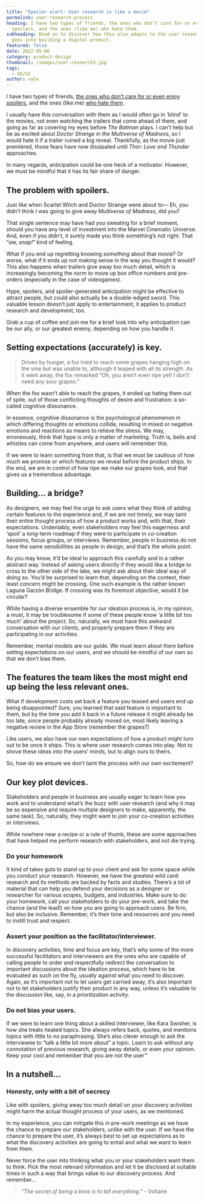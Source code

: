 ```yaml
---
title: "Spoiler alert: User research is like a movie"
permalink: user-research-process
heading: I have two types of friends, the ones who don’t care for or even enjoy
  spoilers, and the ones (like me) who hate them.
subheading: Read on to discover how this also adapts to the user research that
  goes into building a digital product.
featured: false
date: 2022-05-06
category: product-design
thumbnail: /images/user-research3.jpg
tags:
  - UX/UI
author: vale
---
```

I have two types of friends, [the ones who don’t care for or even enjoy spoilers](https://www.psychologytoday.com/us/blog/thriving101/201108/the-spoiler-paradox), and the ones (like me) [who hate them](https://scholarscompass.vcu.edu/uresposters/38/).

I usually have this conversation with them as I would often go in ‘blind’ to the movies, not even watching the trailers that come ahead of them, and going as far as covering my eyes before *The Batman* plays. I can’t help but be as excited about *Doctor Strange in the Multiverse of Madness*, so I would hate it if a trailer ruined a big reveal. Thankfully, as the movie just premiered, those fears have now dissipated until *Thor: Love and Thunder* approaches.

In many regards, anticipation could be one heck of a motivator. However, we must be mindful that it has its fair share of danger.

## The problem with spoilers.

Just like when Scarlet Witch and Doctor Strange were about to— Eh, you didn’t think I was going to give away *Multiverse of Madness*, did you?

That single sentence may have had you sweating for a brief moment, should you have any level of investment into the Marvel Cinematic Universe. And, even if you didn’t, it surely made you think something’s not right. That “*aw, snap!*” kind of feeling.

What if you end up regretting knowing *something* about that movie? Or worse, what if it ends up not making sense in the way you thought it would? This also happens when trailers give away too much detail, which is increasingly becoming the norm to move up box office numbers and pre-orders (especially in the case of videogames).

Hype, spoilers, and spoiler-generated anticipation might be effective to attract people, but could also actually be a double-edged sword. This valuable lesson doesn’t just apply to entertainment, it applies to product research and development, too.

Grab a cup of coffee and join me for a brief look into why anticipation can be our ally, or our greatest enemy, depending on how you handle it.

## Setting expectations (accurately) is key.

> Driven by hunger, a fox tried to reach some grapes hanging high on the vine but was unable to, although it leaped with all its strength. As it went away, the fox remarked “Oh, you aren’t even ripe yet! I don’t need any sour grapes.”

When the fox wasn’t able to reach the grapes, it ended up hating them out of spite, out of those conflicting thoughts of desire and frustration: a so-called cognitive dissonance.

In essence, cognitive dissonance is the psychological phenomenon in which differing thoughts or emotions collide, resulting in mixed or negative emotions and reactions as means to relieve the stress. We may, erroneously, think that hype is only a matter of marketing. Truth is, bells and whistles can come from anywhere, and users will remember this.

If we were to learn something from that, is that we must be cautious of how much we promise or which features we reveal before the product ships. In the end, we are in control of how ripe we make our grapes look, and that gives us a tremendous advantage.

## Building... a bridge?

As designers, we may feel the urge to ask users what they think of adding certain features to the experience and, if we are not timely, we may taint their entire thought process of how a product works and, with that, their expectations. Undeniably, even stakeholders may feel this eagerness and ‘spoil’ a long-term roadmap if they were to participate in co-creation sessions, focus groups, or interviews. Remember, people in business do not have the same sensibilities as people in design, and that’s the whole point.

As you may know, it’d be ideal to approach this carefully and in a rather abstract way. Instead of asking users directly if they would like a bridge to cross to the other side of the lake, we might ask about their ideal way of doing so. You’d be surprised to learn that, depending on the context, their least concern might be crossing. One such example is the rather known Laguna Garzón Bridge. If crossing was its foremost objective, would it be circular?

While having a diverse ensemble for our ideation process is, in my opinion, a must, it may be troublesome if some of these people know ‘a little bit too much’ about the project. So, naturally, we must have this awkward conversation with our clients, and properly prepare them if they are participating in our activities.

Remember, mental models are our guide. We must learn about them before setting expectations on our users, and we should be mindful of our own so that we don’t bias them.

## The features the team likes the most might end up being the less relevant ones.

What if development costs set back a feature you teased and users end up being disappointed? Sure, you learned that said feature is important to them, but by the time you add it back in a future release it might already be too late, since people probably already moved on, most likely leaving a negative review in the App Store (remember the grapes?)

Like users, we also have our own expectations of how a product might turn out to be once it ships. This is where user research comes into play. Not to shove these ideas into the users’ minds, but to align ours to theirs.

So, how do we ensure we don’t taint the process with our own excitement?

## Our key plot devices.

Stakeholders and people in business are usually eager to learn how you work and to understand what’s the buzz with user research (and why it may be so expensive and require multiple designers to make, apparently, the same task). So, naturally, they might want to join your co-creation activities or interviews.

While nowhere near a recipe or a rule of thumb, these are some approaches that have helped me perform research with stakeholders, and not die trying.

### Do your homework

It kind of takes guts to stand up to your client and ask for some space while you conduct your research. However, we have the greatest wild card: research and its methods are backed by facts and studies. There’s a lot of material that can help you defend your decisions as a designer or researcher for various scopes, budgets, and industries. Make sure to do your homework, call your stakeholders to do your pre-work, and take the chance (and the lead!) on how you are going to approach users. Be firm, but also be inclusive. Remember, it’s their time and resources and you need to instill trust and respect.

### Assert your position as the facilitator/interviewer.

In discovery activities, time and focus are key, that’s why some of the more successful facilitators and interviewers are the ones who are capable of calling people to order and respectfully redirect the conversation to important discussions about the ideation process, which have to be evaluated as such on the fly, usually against what you need to discover. Again, as it’s important not to let users get carried away, it’s also important not to let stakeholders justify their product in any way, unless it’s valuable to the discussion like, say, in a prioritization activity.

### Do not bias your users.

If we were to learn one thing about a skilled interviewer, like Kara Swisher, is how she treats heated topics. She always refers back, quotes, and mentions topics with little to no paraphrasing. She’s also clever enough to ask the interviewee to “talk a little bit more about” a topic. Learn to ask without any connotation of previous research, giving away details, or even your opinion. Keep your cool and remember that you are not the user™  

## In a nutshell...

### Honesty, only with a bit of secrecy

Like with spoilers, giving away too much detail on your discovery activities might harm the actual thought process of your users, as we mentioned.

In my experience, you can mitigate this in pre-work meetings as we have the chance to prepare our stakeholders, unlike with the user. If we have the chance to prepare the user, it’s always best to set up expectations as to what the discovery activities are going to entail and what we want to learn from them.

Never force the user into thinking what you or your stakeholders want them to think. Pick the most relevant information and let it be disclosed at suitable times in such a way that brings value to our discovery process. And remember...

> *“The secret of being a bore is to tell everything.”* - Voltaire
